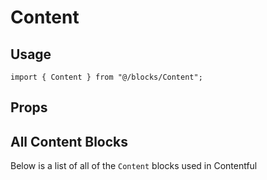 
<Meta title="contentful/Blocks/Content" component={Content} />

# Content

## Usage

```tsx
import { Content } from "@/blocks/Content";
```

## Props

<ArgsTable component={Content} />

## All Content Blocks

Below is a list of all of the `Content` blocks used in Contentful

<Canvas>
  <Story name="All Content Blocks">
    <ListAllContentBlocks />
  </Story>
</Canvas>

